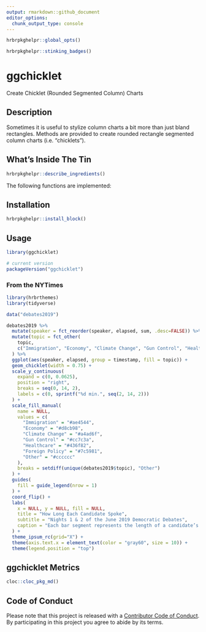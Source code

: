 ```yaml
---
output: rmarkdown::github_document
editor_options: 
  chunk_output_type: console
---
```

```r
hrbrpkghelpr::global_opts()
```

```r
hrbrpkghelpr::stinking_badges()
```

# ggchicklet

Create Chicklet (Rounded Segmented Column) Charts

## Description

Sometimes it is useful to stylize column charts a bit more
than just bland rectangles. Methods are provided to create rounded rectangle segmented column charts (i.e. "chicklets").

## What's Inside The Tin

```r
hrbrpkghelpr::describe_ingredients()
```

The following functions are implemented:

## Installation

```r
hrbrpkghelpr::install_block()
```

## Usage

```r
library(ggchicklet)

# current version
packageVersion("ggchicklet")

```

### From the NYTimes

```r
library(hrbrthemes)
library(tidyverse)

data("debates2019")

debates2019 %>%
  mutate(speaker = fct_reorder(speaker, elapsed, sum, .desc=FALSE)) %>%
  mutate(topic = fct_other(
    topic,
    c("Immigration", "Economy", "Climate Change", "Gun Control", "Healthcare", "Foreign Policy"))
  ) %>%
  ggplot(aes(speaker, elapsed, group = timestamp, fill = topic)) +
  geom_chicklet(width = 0.75) +
  scale_y_continuous(
    expand = c(0, 0.0625),
    position = "right",
    breaks = seq(0, 14, 2),
    labels = c(0, sprintf("%d min.", seq(2, 14, 2)))
  ) +
  scale_fill_manual(
    name = NULL,
    values = c(
      "Immigration" = "#ae4544",
      "Economy" = "#d8cb98",
      "Climate Change" = "#a4ad6f",
      "Gun Control" = "#cc7c3a",
      "Healthcare" = "#436f82",
      "Foreign Policy" = "#7c5981",
      "Other" = "#cccccc"
    ),
    breaks = setdiff(unique(debates2019$topic), "Other")
  ) +
  guides(
    fill = guide_legend(nrow = 1)
  ) +
  coord_flip() +
  labs(
    x = NULL, y = NULL, fill = NULL,
    title = "How Long Each Candidate Spoke",
    subtitle = "Nights 1 & 2 of the June 2019 Democratic Debates",
    caption = "Each bar segment represents the length of a candidate’s response to a question.\n\nOriginals <https://www.nytimes.com/interactive/2019/admin/100000006581096.embedded.html?>\n<https://www.nytimes.com/interactive/2019/admin/100000006584572.embedded.html?>\nby @nytimes Weiyi Cai, Jason Kao, Jasmine C. Lee, Alicia Parlapiano and Jugal K. Patel\n\n#rstats reproduction by @hrbrmstr"
  ) +
  theme_ipsum_rc(grid="X") +
  theme(axis.text.x = element_text(color = "gray60", size = 10)) +
  theme(legend.position = "top")


```

## ggchicklet Metrics

```r
cloc::cloc_pkg_md()
```

## Code of Conduct

Please note that this project is released with a [Contributor Code of Conduct](CONDUCT.md). 
By participating in this project you agree to abide by its terms.
